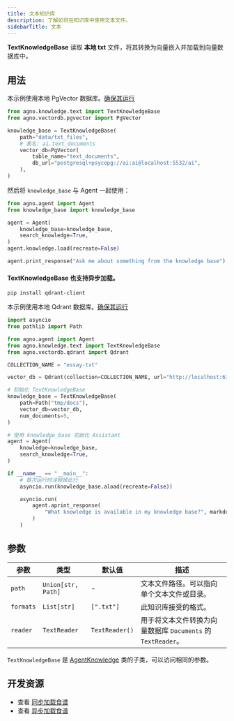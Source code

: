 ```yaml
---
title: 文本知识库
description: 了解如何在知识库中使用文本文件。
sidebarTitle: 文本
---
```


**TextKnowledgeBase** 读取 **本地 txt** 文件，将其转换为向量嵌入并加载到向量数据库中。

## 用法

<Note>

本示例使用本地 PgVector 数据库。[确保其运行](https://docs.agno.com/vectordb/pgvector)

</Note>

```python knowledge_base.py
from agno.knowledge.text import TextKnowledgeBase
from agno.vectordb.pgvector import PgVector

knowledge_base = TextKnowledgeBase(
    path="data/txt_files",
    # 表名: ai.text_documents
    vector_db=PgVector(
        table_name="text_documents",
        db_url="postgresql+psycopg://ai:ai@localhost:5532/ai",
    ),
)
```

然后将 `knowledge_base` 与 Agent 一起使用：

```python agent.py
from agno.agent import Agent
from knowledge_base import knowledge_base

agent = Agent(
    knowledge_base=knowledge_base,
    search_knowledge=True,
)
agent.knowledge.load(recreate=False)

agent.print_response("Ask me about something from the knowledge base")
```

#### TextKnowledgeBase 也支持异步加载。

```shell
pip install qdrant-client
```
本示例使用本地 Qdrant 数据库。[确保其运行](https://docs.agno.com/vectordb/qdrant)

```python async_knowledge_base.py
import asyncio
from pathlib import Path

from agno.agent import Agent
from agno.knowledge.text import TextKnowledgeBase
from agno.vectordb.qdrant import Qdrant

COLLECTION_NAME = "essay-txt"

vector_db = Qdrant(collection=COLLECTION_NAME, url="http://localhost:6333")

# 初始化 TextKnowledgeBase
knowledge_base = TextKnowledgeBase(
    path=Path("tmp/docs"),
    vector_db=vector_db,
    num_documents=5,
)

# 使用 knowledge_base 初始化 Assistant
agent = Agent(
    knowledge=knowledge_base,
    search_knowledge=True,
)

if __name__ == "__main__":
    # 首次运行时注释掉此行
    asyncio.run(knowledge_base.aload(recreate=False))

    asyncio.run(
        agent.aprint_response(
            "What knowledge is available in my knowledge base?", markdown=True
        )
    )
```

## 参数

| 参数 | 类型 | 默认值 | 描述 |
| --------- | ----------- | -------- | ----------- |
| `path` | `Union[str, Path]` | - | 文本文件路径。可以指向单个文本文件或目录。 |
| `formats` | `List[str]` | `[".txt"]` | 此知识库接受的格式。 |
| `reader` | `TextReader` | `TextReader()` | 用于将文本文件转换为向量数据库 `Documents` 的 `TextReader`。 |

`TextKnowledgeBase` 是 [AgentKnowledge](/reference/knowledge/base) 类的子类，可以访问相同的参数。

## 开发资源

- 查看 [同步加载食谱](https://github.com/agno-agi/agno/blob/main/cookbook/agent_concepts/knowledge/text_kb.py)
- 查看 [异步加载食谱](https://github.com/agno-agi/agno/blob/main/cookbook/agent_concepts/knowledge/text_kb_async.py)